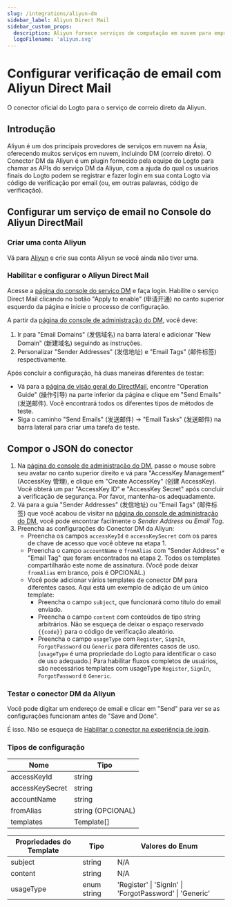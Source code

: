 ```yaml
---
slug: /integrations/aliyun-dm
sidebar_label: Aliyun Direct Mail
sidebar_custom_props:
  description: Aliyun fornece serviços de computação em nuvem para empresas online.
  logoFilename: 'aliyun.svg'
---
```



# Configurar verificação de email com Aliyun Direct Mail

O conector oficial do Logto para o serviço de correio direto da Aliyun.

<GuideTip />

## Introdução

Aliyun é um dos principais provedores de serviços em nuvem na Ásia, oferecendo muitos serviços em nuvem, incluindo DM (correio direto). O Conector DM da Aliyun é um plugin fornecido pela equipe do Logto para chamar as APIs do serviço DM da Aliyun, com a ajuda do qual os usuários finais do Logto podem se registrar e fazer login em sua conta Logto via código de verificação por email (ou, em outras palavras, código de verificação).

## Configurar um serviço de email no Console do Aliyun DirectMail

### Criar uma conta Aliyun

Vá para [Aliyun](https://aliyun.com/) e crie sua conta Aliyun se você ainda não tiver uma.

### Habilitar e configurar o Aliyun Direct Mail

Acesse a [página do console do serviço DM](https://www.aliyun.com/product/directmail) e faça login. Habilite o serviço Direct Mail clicando no botão "Apply to enable" (申请开通) no canto superior esquerdo da página e inicie o processo de configuração.

A partir da [página do console de administração do DM](https://dm.console.aliyun.com/), você deve:

1. Ir para "Email Domains" (发信域名) na barra lateral e adicionar "New Domain" (新建域名) seguindo as instruções.
2. Personalizar "Sender Addresses" (发信地址) e "Email Tags" (邮件标签) respectivamente.

Após concluir a configuração, há duas maneiras diferentes de testar:

- Vá para a [página de visão geral do DirectMail](https://dm.console.aliyun.com/), encontre "Operation Guide" (操作引导) na parte inferior da página e clique em "Send Emails" (发送邮件). Você encontrará todos os diferentes tipos de métodos de teste.
- Siga o caminho "Send Emails" (发送邮件) -> "Email Tasks" (发送邮件) na barra lateral para criar uma tarefa de teste.

## Compor o JSON do conector

1. Na [página do console de administração do DM](https://dm.console.aliyun.com/), passe o mouse sobre seu avatar no canto superior direito e vá para "AccessKey Management" (AccessKey 管理), e clique em "Create AccessKey" (创建 AccessKey). Você obterá um par "AccessKey ID" e "AccessKey Secret" após concluir a verificação de segurança. Por favor, mantenha-os adequadamente.
2. Vá para a guia "Sender Addresses" (发信地址) ou "Email Tags" (邮件标签) que você acabou de visitar na [página do console de administração do DM](https://dm.console.aliyun.com/), você pode encontrar facilmente o _Sender Address_ ou _Email Tag_.
3. Preencha as configurações do Conector DM da Aliyun:
   - Preencha os campos `accessKeyId` e `accessKeySecret` com os pares de chave de acesso que você obteve na etapa 1.
   - Preencha o campo `accountName` e `fromAlias` com "Sender Address" e "Email Tag" que foram encontrados na etapa 2. Todos os templates compartilharão este nome de assinatura. (Você pode deixar `fromAlias` em branco, pois é OPCIONAL.)
   - Você pode adicionar vários templates de conector DM para diferentes casos. Aqui está um exemplo de adição de um único template:
     - Preencha o campo `subject`, que funcionará como título do email enviado.
     - Preencha o campo `content` com conteúdos de tipo string arbitrários. Não se esqueça de deixar o espaço reservado `{{code}}` para o código de verificação aleatório.
     - Preencha o campo `usageType` com `Register`, `SignIn`, `ForgotPassword` ou `Generic` para diferentes casos de uso. (`usageType` é uma propriedade do Logto para identificar o caso de uso adequado.) Para habilitar fluxos completos de usuários, são necessários templates com usageType `Register`, `SignIn`, `ForgotPassword` e `Generic`.

### Testar o conector DM da Aliyun

Você pode digitar um endereço de email e clicar em "Send" para ver se as configurações funcionam antes de "Save and Done".

É isso. Não se esqueça de [Habilitar o conector na experiência de login](/connectors/email-connectors/#enable-email-sign-up-or-sign-in).

### Tipos de configuração

| Nome            | Tipo              |
| --------------- | ----------------- |
| accessKeyId     | string            |
| accessKeySecret | string            |
| accountName     | string            |
| fromAlias       | string (OPCIONAL) |
| templates       | Template[]        |

| Propriedades do Template | Tipo        | Valores do Enum                                         |
| ------------------------ | ----------- | ------------------------------------------------------- |
| subject                  | string      | N/A                                                     |
| content                  | string      | N/A                                                     |
| usageType                | enum string | 'Register' \| 'SignIn' \| 'ForgotPassword' \| 'Generic' |
